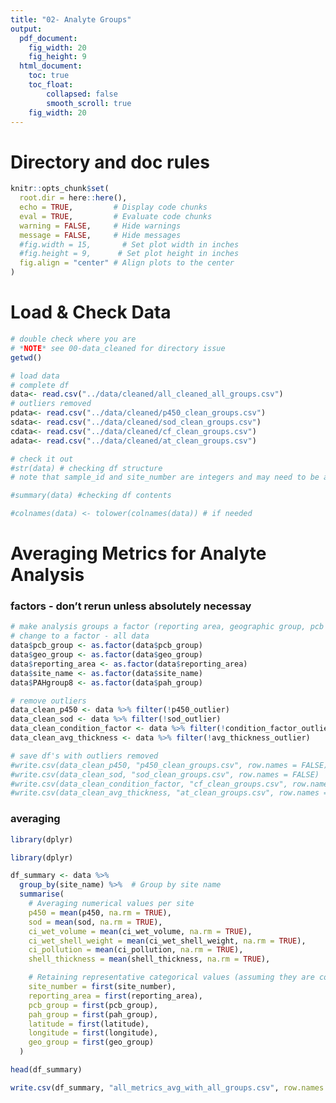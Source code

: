 ```yaml
---
title: "02- Analyte Groups"
output:
  pdf_document: 
    fig_width: 20
    fig_height: 9
  html_document: 
    toc: true
    toc_float:
        collapsed: false
        smooth_scroll: true
    fig_width: 20
---
```


# Directory and doc rules

```r

knitr::opts_chunk$set(
  root.dir = here::here(),
  echo = TRUE,         # Display code chunks
  eval = TRUE,         # Evaluate code chunks
  warning = FALSE,     # Hide warnings
  message = FALSE,     # Hide messages
  #fig.width = 15,       # Set plot width in inches
  #fig.height = 9,      # Set plot height in inches
  fig.align = "center" # Align plots to the center
)

```

# Load & Check Data
```r

# double check where you are
# *NOTE* see 00-data_cleaned for directory issue
getwd()

# load data
# complete df
data<- read.csv("../data/cleaned/all_cleaned_all_groups.csv")
# outliers removed
pdata<- read.csv("../data/cleaned/p450_clean_groups.csv")
sdata<- read.csv("../data/cleaned/sod_clean_groups.csv")
cdata<- read.csv("../data/cleaned/cf_clean_groups.csv")
adata<- read.csv("../data/cleaned/at_clean_groups.csv")

# check it out
#str(data) # checking df structure
# note that sample_id and site_number are integers and may need to be adjusted to characters for analysis

#summary(data) #checking df contents

#colnames(data) <- tolower(colnames(data)) # if needed

```

# Averaging Metrics for Analyte Analysis
### factors - don't rerun unless absolutely necessay
```r
# make analysis groups a factor (reporting area, geographic group, pcb group, site, pah group)
# change to a factor - all data
data$pcb_group <- as.factor(data$pcb_group)
data$geo_group <- as.factor(data$geo_group)
data$reporting_area <- as.factor(data$reporting_area)
data$site_name <- as.factor(data$site_name)
data$PAHgroup8 <- as.factor(data$pah_group)

# remove outliers
data_clean_p450 <- data %>% filter(!p450_outlier)
data_clean_sod <- data %>% filter(!sod_outlier)
data_clean_condition_factor <- data %>% filter(!condition_factor_outlier)
data_clean_avg_thickness <- data %>% filter(!avg_thickness_outlier)

# save df's with outliers removed
#write.csv(data_clean_p450, "p450_clean_groups.csv", row.names = FALSE)
#write.csv(data_clean_sod, "sod_clean_groups.csv", row.names = FALSE)
#write.csv(data_clean_condition_factor, "cf_clean_groups.csv", row.names = FALSE)
#write.csv(data_clean_avg_thickness, "at_clean_groups.csv", row.names = FALSE)
```

### averaging
```r

library(dplyr)

library(dplyr)

df_summary <- data %>%
  group_by(site_name) %>%  # Group by site name
  summarise(
    # Averaging numerical values per site
    p450 = mean(p450, na.rm = TRUE),
    sod = mean(sod, na.rm = TRUE),
    ci_wet_volume = mean(ci_wet_volume, na.rm = TRUE),
    ci_wet_shell_weight = mean(ci_wet_shell_weight, na.rm = TRUE),
    ci_pollution = mean(ci_pollution, na.rm = TRUE),
    shell_thickness = mean(shell_thickness, na.rm = TRUE),

    # Retaining representative categorical values (assuming they are consistent per site)
    site_number = first(site_number),
    reporting_area = first(reporting_area),
    pcb_group = first(pcb_group),
    pah_group = first(pah_group),
    latitude = first(latitude),
    longitude = first(longitude),
    geo_group = first(geo_group)
  )

head(df_summary)

write.csv(df_summary, "all_metrics_avg_with_all_groups.csv", row.names = FALSE)

```


